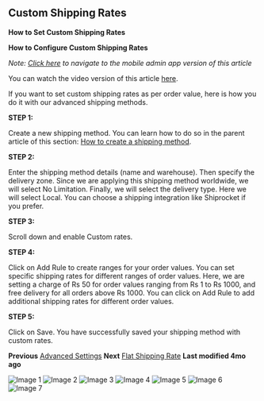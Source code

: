 ## Custom Shipping Rates

**How to Set Custom Shipping Rates**

**How to Configure Custom Shipping Rates**

*Note: [Click here](#) to navigate to the mobile admin app version of this article*

You can watch the video version of this article [here](#).

If you want to set custom shipping rates as per order value, here is how you do it with our advanced shipping methods.

**STEP 1:**

Create a new shipping method. You can learn how to do so in the parent article of this section: [How to create a shipping method](#).

**STEP 2:**

Enter the shipping method details (name and warehouse). Then specify the delivery zone. Since we are applying this shipping method worldwide, we will select No Limitation. Finally, we will select the delivery type. Here we will select Local. You can choose a shipping integration like Shiprocket if you prefer.

**STEP 3:**

Scroll down and enable Custom rates.

**STEP 4:**

Click on Add Rule to create ranges for your order values.
You can set specific shipping rates for different ranges of order values. Here, we are setting a charge of Rs 50 for order values ranging from Rs 1 to Rs 1000, and free delivery for all orders above Rs 1000.
You can click on Add Rule to add additional shipping rates for different order values.

**STEP 5:**

Click on Save.
You have successfully saved your shipping method with custom rates.

**Previous**
[Advanced Settings](#)
**Next**
[Flat Shipping Rate](#)
**Last modified 4mo ago**

![Image 1](https://cdn.aasaan.app/docs/custom/custom_1.png)
![Image 2](https://cdn.aasaan.app/docs/custom/custom_2.png)
![Image 3](https://cdn.aasaan.app/docs/custom/custom_3.png)
![Image 4](https://cdn.aasaan.app/docs/custom/custom_4.png)
![Image 5](https://cdn.aasaan.app/docs/custom/custom_5.png)
![Image 6](https://cdn.aasaan.app/docs/custom/custom_6.png)
![Image 7](https://cdn.aasaan.app/docs/custom/custom_7.png)
